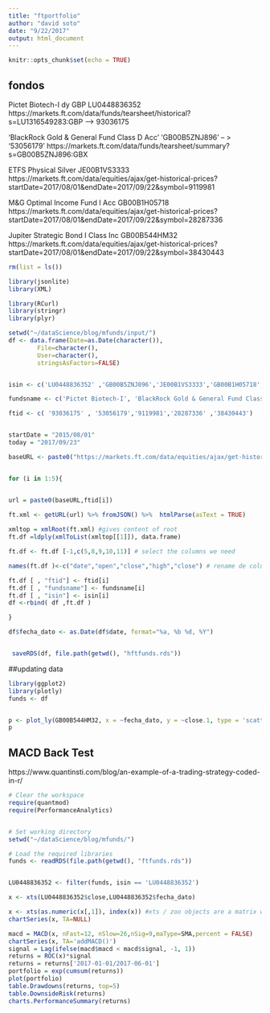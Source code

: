 ```yaml
---
title: "ftportfolio"
author: "david soto" 
date: "9/22/2017"
output: html_document
---
```


```r
knitr::opts_chunk$set(echo = TRUE)
```

## fondos

Pictet Biotech-I dy GBP	LU0448836352
https://markets.ft.com/data/funds/tearsheet/historical?s=LU1316549283:GBP  --> 93036175

'BlackRock Gold & General Fund Class D Acc'	'GB00B5ZNJ896'  -- > '53056179'
https://markets.ft.com/data/funds/tearsheet/summary?s=GB00B5ZNJ896:GBX


ETFS Physical Silver	JE00B1VS3333
https://markets.ft.com/data/equities/ajax/get-historical-prices?startDate=2017/08/01&endDate=2017/09/22&symbol=9119981


M&G Optimal Income Fund I Acc	GB00B1H05718
https://markets.ft.com/data/equities/ajax/get-historical-prices?startDate=2017/08/01&endDate=2017/09/22&symbol=28287336

Jupiter Strategic Bond I Class Inc	GB00B544HM32
https://markets.ft.com/data/equities/ajax/get-historical-prices?startDate=2017/08/01&endDate=2017/09/22&symbol=38430443



```r
rm(list = ls())

library(jsonlite) 
library(XML)

library(RCurl)
library(stringr)
library(plyr)

setwd("~/dataScience/blog/mfunds/input/")
df <- data.frame(Date=as.Date(character()),
		File=character(), 
		User=character(), 
		stringsAsFactors=FALSE) 


isin <- c('LU0448836352' ,'GB00B5ZNJ896','JE00B1VS3333','GB00B1H05718','GB00B544HM32' )

fundsname <- c('Pictet Biotech-I', 'BlackRock Gold & General Fund Class D Acc', 'ETFS Physical Silver' , 'M&G Optimal Income Fund I Acc', 'Jupiter Strategic Bond I Class Inc'  )

ftid <- c( '93036175' , '53056179','9119981','28287336' ,'38430443')


startDate = "2015/08/01"
today = "2017/09/23"

baseURL <- paste0("https://markets.ft.com/data/equities/ajax/get-historical-prices?startDate=", startDate, "&endDate=",today,"&symbol=")


for (i in 1:5){


url = paste0(baseURL,ftid[i])

ft.xml <- getURL(url) %>% fromJSON() %>%  htmlParse(asText = TRUE) 
                 
xmltop = xmlRoot(ft.xml) #gives content of root
ft.df =ldply(xmlToList(xmltop[[1]]), data.frame) 

ft.df <- ft.df [-1,c(5,8,9,10,11)] # select the columns we need 

names(ft.df )<-c("date","open","close","high","close") # rename de columms

ft.df [ , "ftid"] <- ftid[i]
ft.df [ , "fundsname"] <- fundsname[i]
ft.df [ , "isin"] <- isin[i]
df <-rbind( df ,ft.df )

}

df$fecha_dato <- as.Date(df$date, format="%a, %b %d, %Y")


 saveRDS(df, file.path(getwd(), "hftfunds.rds"))


```

##updating data

```r
library(ggplot2)
library(plotly)
funds <- df


p <- plot_ly(GB00B544HM32, x = ~fecha_dato, y = ~close.1, type = 'scatter', mode = 'lines')
p

```



## MACD Back Test

https://www.quantinsti.com/blog/an-example-of-a-trading-strategy-coded-in-r/


```r
# Clear the workspace
require(quantmod)
require(PerformanceAnalytics)


# Set working directory
setwd("~/dataScience/blog/mfunds/")

# Load the required libraries
funds <- readRDS(file.path(getwd(), "ftfunds.rds"))


LU0448836352 <- filter(funds, isin == 'LU0448836352')

x <- xts(LU0448836352$close,LU0448836352$fecha_dato)

x <- xts(as.numeric(x[,1]), index(x)) #xts / zoo objects are a matrix with an index attribute. 
chartSeries(x, TA=NULL)

macd = MACD(x, nFast=12, nSlow=26,nSig=9,maType=SMA,percent = FALSE)
chartSeries(x, TA='addMACD()')
signal = Lag(ifelse(macd$macd < macd$signal, -1, 1))
returns = ROC(x)*signal
returns = returns['2017-01-01/2017-06-01']
portfolio = exp(cumsum(returns))
plot(portfolio)
table.Drawdowns(returns, top=5)
table.DownsideRisk(returns)
charts.PerformanceSummary(returns)



```


```r






```


